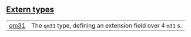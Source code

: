 
## [Extern types](./core-qm31-extern_types)

| | |
|:---|:---|
| [qm31](./core-qm31-qm31) | The `qm31`  type, defining an extension field over 4 `m31` s. |
